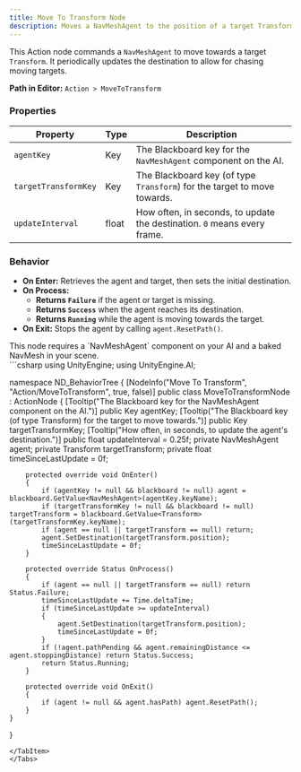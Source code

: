 ```yaml
---
title: Move To Transform Node
description: Moves a NavMeshAgent to the position of a target Transform stored on the Blackboard.
---
```


This Action node commands a `NavMeshAgent` to move towards a target `Transform`. It periodically updates the destination to allow for chasing moving targets.

**Path in Editor:** `Action > MoveToTransform`

### Properties

| Property               | Type  | Description                                                                                               |
| ---------------------- | ----- | --------------------------------------------------------------------------------------------------------- |
| `agentKey`             | Key   | The Blackboard key for the `NavMeshAgent` component on the AI.                                             |
| `targetTransformKey`   | Key   | The Blackboard key (of type `Transform`) for the target to move towards.                                  |
| `updateInterval`       | float | How often, in seconds, to update the destination. `0` means every frame.                                  |

### Behavior

-   **On Enter:** Retrieves the agent and target, then sets the initial destination.
-   **On Process:**
    -   **Returns `Failure`** if the agent or target is missing.
    -   **Returns `Success`** when the agent reaches its destination.
    -   **Returns `Running`** while the agent is moving towards the target.
-   **On Exit:** Stops the agent by calling `agent.ResetPath()`.

<Aside type="caution">
This node requires a `NavMeshAgent` component on your AI and a baked NavMesh in your scene.
</Aside>

<Tabs>
<TabItem label="C# Code">
```csharp
using UnityEngine;
using UnityEngine.AI;

namespace ND_BehaviorTree
{
    [NodeInfo("Move To Transform", "Action/MoveToTransform", true, false)]
    public class MoveToTransformNode : ActionNode
    {
        [Tooltip("The Blackboard key for the NavMeshAgent component on the AI.")]
        public Key agentKey;
        [Tooltip("The Blackboard key (of type Transform) for the target to move towards.")]
        public Key targetTransformKey;
        [Tooltip("How often, in seconds, to update the agent's destination.")]
        public float updateInterval = 0.25f;
        private NavMeshAgent agent;
        private Transform targetTransform;
        private float timeSinceLastUpdate = 0f;

        protected override void OnEnter()
        {
            if (agentKey != null && blackboard != null) agent = blackboard.GetValue<NavMeshAgent>(agentKey.keyName);
            if (targetTransformKey != null && blackboard != null) targetTransform = blackboard.GetValue<Transform>(targetTransformKey.keyName);
            if (agent == null || targetTransform == null) return;
            agent.SetDestination(targetTransform.position);
            timeSinceLastUpdate = 0f;
        }

        protected override Status OnProcess()
        {
            if (agent == null || targetTransform == null) return Status.Failure;
            timeSinceLastUpdate += Time.deltaTime;
            if (timeSinceLastUpdate >= updateInterval)
            {
                agent.SetDestination(targetTransform.position);
                timeSinceLastUpdate = 0f;
            }
            if (!agent.pathPending && agent.remainingDistance <= agent.stoppingDistance) return Status.Success;
            return Status.Running;
        }

        protected override void OnExit()
        {
            if (agent != null && agent.hasPath) agent.ResetPath();
        }
    }
}
```
</TabItem>
</Tabs>
